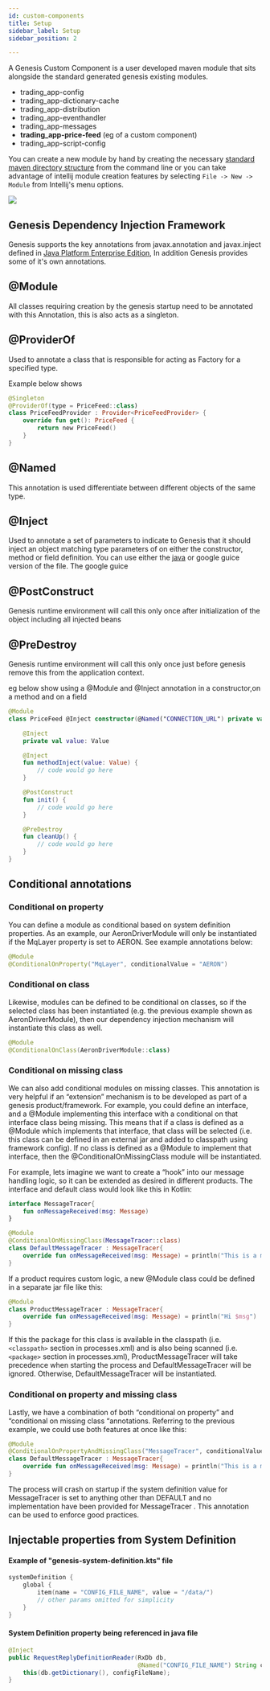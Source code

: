```yaml
---
id: custom-components
title: Setup
sidebar_label: Setup
sidebar_position: 2

---
```


A Genesis Custom Component is a user developed maven module that sits alongside the standard generated genesis existing modules.

- trading_app-config
- trading_app-dictionary-cache
- trading_app-distribution
- trading_app-eventhandler
- trading_app-messages
- **trading_app-price-feed**  (eg of a custom component)
- trading_app-script-config

You can create a new module by hand by creating the necessary [standard maven directory structure](https://maven.apache.org/guides/introduction/introduction-to-the-standard-directory-layout.html) from the command line or you can take advantage of intellij module creation features
by selecting ```File -> New -> Module``` from Intellij's menu options.

![](/img/new-module.png)

## Genesis Dependency Injection Framework

Genesis supports the key annotations from javax.annotation and javax.inject defined in [Java Platform Enterprise Edition](https://docs.oracle.com/javaee/7/index.html), In addition Genesis provides some of it's own annotations.

## @Module

All classes requiring creation by the genesis startup need to be annotated with this Annotation, this is also acts as a singleton.

## @ProviderOf

Used to annotate a class that is responsible for acting as Factory for a specified type.

Example below shows
```kotlin
@Singleton
@ProviderOf(type = PriceFeed::class)
class PriceFeedProvider : Provider<PriceFeedProvider> {
    override fun get(): PriceFeed {
        return new PriceFeed()
    }
}
```

## @Named

This annotation is used differentiate between different objects of the same type.

## @Inject
Used to annotate a set of parameters to indicate to Genesis that it should inject an object matching type parameters of on either the constructor, method or field definition. You can use either the [java](https://docs.oracle.com/javaee/6/api/javax/inject/Inject.html#:~:text=Injectable%20constructors%20are%20annotated%20with,most%20one%20constructor%20per%20class.&text=%40Inject%20is%20optional%20for%20public,injectors%20to%20invoke%20default%20constructors.)
 or google guice version of the file. The google guice

## @PostConstruct

Genesis runtime environment will call this only once after initialization of the object including all injected beans

## @PreDestroy

Genesis runtime environment will call this only once just before genesis remove this from the application context.

eg below show using a @Module and @Inject annotation in a constructor,on a method and on a field

```kotlin
@Module
class PriceFeed @Inject constructor(@Named("CONNECTION_URL") private val connectionUrl: String) {

    @Inject
    private val value: Value

    @Inject
    fun methodInject(value: Value) {
        // code would go here
    }

    @PostConstruct
    fun init() {
        // code would go here
    }

    @PreDestroy
    fun cleanUp() {
        // code would go here
    }
}
```


## Conditional annotations
### Conditional on property
You can define a module as conditional based on system definition properties. As an example, our AeronDriverModule will only be instantiated if the MqLayer property is set to AERON. See example annotations below:

```kotlin
@Module
@ConditionalOnProperty("MqLayer", conditionalValue = "AERON")
```

### Conditional on class
Likewise, modules can be defined to be conditional on classes, so if the selected class has been instantiated (e.g. the previous example shown as AeronDriverModule), then our dependency injection mechanism will instantiate this class as well.

```kotlin
@Module
@ConditionalOnClass(AeronDriverModule::class)
```

### Conditional on missing class
We can also add conditional modules on missing classes. This annotation is very helpful if an “extension” mechanism is to be developed as part of a genesis product/framework. For example, you could define an interface, and a @Module implementing this interface with a conditional on that interface class being missing. This means that if a class is defined as a @Module which implements that interface, that class will be selected (i.e. this class can be defined in an external jar and added to classpath using framework config). If no class is defined as a @Module to implement that interface, then the @ConditionalOnMissingClass module will be instantiated.

For example, lets imagine we want to create a “hook” into our message handling logic, so it can be extended as desired in different products. The interface and default class would look like this in Kotlin:

```kotlin
interface MessageTracer{
    fun onMessageReceived(msg: Message)
}

@Module
@ConditionalOnMissingClass(MessageTracer::class)
class DefaultMessageTracer : MessageTracer{
    override fun onMessageReceived(msg: Message) = println("This is a message $msg")
}
```
If a product requires custom logic, a new @Module class could be defined in a separate jar file like this:

```kotlin
@Module
class ProductMessageTracer : MessageTracer{
    override fun onMessageReceived(msg: Message) = println("Hi $msg")
}
```
If this the package for this class is available in the classpath (i.e.``` <classpath>``` section in processes.xml) and is also being scanned (i.e. ```<package>``` section in processes.xml), ProductMessageTracer will take precedence when starting the process and DefaultMessageTracer will be ignored. Otherwise, DefaultMessageTracer will be instantiated.

### Conditional on property and missing class
Lastly, we have a combination of both “conditional on property” and “conditional on missing class “annotations. Referring to the previous example, we could use both features at once like this:

```kotlin
@Module
@ConditionalOnPropertyAndMissingClass("MessageTracer", conditionalValue = "DEFAULT", MessageTracer::class)
class DefaultMessageTracer : MessageTracer{
    override fun onMessageReceived(msg: Message) = println("This is a message $msg")
}

```
The process will crash on startup if the system definition value for MessageTracer is set to anything other than DEFAULT and no implementation have been provided for MessageTracer . This annotation can be used to enforce good practices.

## Injectable properties from System Definition

#### Example of "genesis-system-definition.kts" file

```kotlin
systemDefinition {
    global {
        item(name = "CONFIG_FILE_NAME", value = "/data/")
        // other params omitted for simplicity
    }
}
```

#### System Definition property being referenced in java file
```java
@Inject
public RequestReplyDefinitionReader(RxDb db,
                                    @Named("CONFIG_FILE_NAME") String configFileName) throws GenesisConfigurationException {
    this(db.getDictionary(), configFileName);
}
```